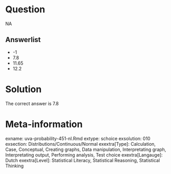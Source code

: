 Question
========

NA

Answerlist
----------
* -1
* 7.8
* 11.65
* 12.2

Solution
========

The correct answer is  7.8 

Meta-information
================
exname: uva-probability-451-nl.Rmd 
extype: schoice 
exsolution: 010 
exsection: Distributions/Continuous/Normal
exextra[Type]: Calculation, Case, Conceptual, Creating graphs, Data manipulation, Interpretating graph, Interpretating output, Performing analysis, Test choice 
exextra[Langauge]: Dutch 
exextra[Level]: Statistical Literacy, Statistical Reasoning, Statistical Thinking 
